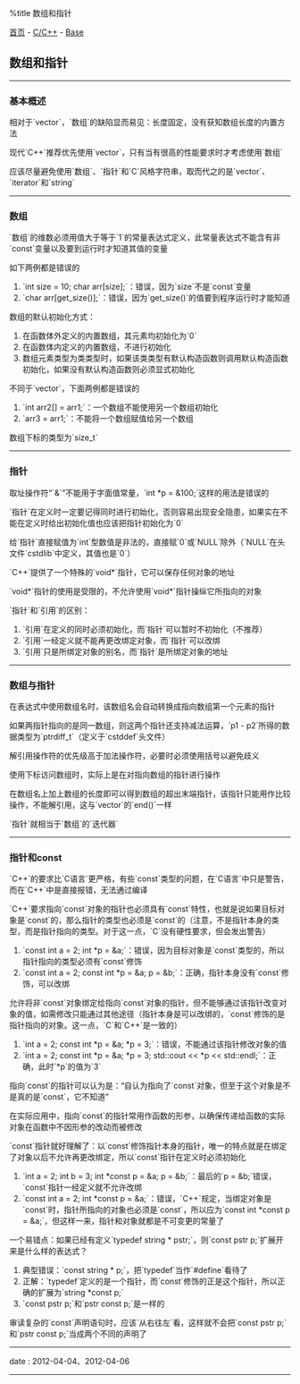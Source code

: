 %title 数组和指针

[[../../../index|首页]] - [[../index|C/C++]] - [[index|Base]]
==数组和指针==
----
===基本概述===

相对于`vector`，`数组`的缺陷显而易见：长度固定，没有获知数组长度的内置方法

现代`C++`推荐优先使用`vector`，只有当有很高的性能要求时才考虑使用`数组`

应该尽量避免使用`数组`、`指针`和`C`风格字符串，取而代之的是`vector`、`iterator`和`string`
----
===数组===

`数组`的维数必须用值大于等于`1`的常量表达式定义，此常量表达式不能含有非`const`变量以及要到运行时才知道其值的变量

如下两例都是错误的
# `int size = 10; char arr[size];`：错误，因为`size`不是`const`变量
# `char arr[get_size()];`：错误，因为`get_size()`的值要到程序运行时才能知道

数组的默认初始化方式：
# 在函数体外定义的内置数组，其元素均初始化为`0`
# 在函数体内定义的内置数组，不进行初始化
# 数组元素类型为类类型时，如果该类类型有默认构造函数则调用默认构造函数初始化，如果没有默认构造函数则必须显式初始化

不同于`vector`，下面两例都是错误的
# `int arr2[] = arr1;`：一个数组不能使用另一个数组初始化
# `arr3 = arr1;`：不能将一个数组赋值给另一个数组

数组下标的类型为`size_t`
----
===指针===

取址操作符“`&`”不能用于字面值常量，`int *p = &100;`这样的用法是错误的

`指针`在定义时一定要记得同时进行初始化，否则容易出现安全隐患，如果实在不能在定义时给出初始化值也应该把指针初始化为`0`

给`指针`直接赋值为`int`型数值是非法的，直接赋`0`或`NULL`除外（`NULL`在头文件`cstdlib`中定义，其值也是`0`）

`C++`提供了一个特殊的`void*`指针，它可以保存任何对象的地址

`void*`指针的使用是受限的，不允许使用`void*`指针操纵它所指向的对象

`指针`和`引用`的区别：
# `引用`在定义的同时必须初始化，而`指针`可以暂时不初始化（不推荐）
# `引用`一经定义就不能再更改绑定对象，而`指针`可以改绑
# `引用`只是所绑定对象的别名，而`指针`是所绑定对象的地址
----
===数组与指针===

在表达式中使用数组名时，该数组名会自动转换成指向数组第一个元素的指针

如果两指针指向的是同一数组，则这两个指针还支持减法运算，`p1 - p2`所得的数据类型为`ptrdiff_t`（定义于`cstddef`头文件）

解引用操作符的优先级高于加法操作符，必要时必须使用括号以避免歧义

使用下标访问数组时，实际上是在对指向数组的指针进行操作

在数组名上加上数组的长度即可以得到数组的超出末端指针，该指针只能用作比较操作，不能解引用，这与`vector`的`end()`一样

`指针`就相当于`数组`的`迭代器`
----
===指针和const===

`C++`的要求比`C语言`更严格，有些`const`类型的问题，在`C语言`中只是警告，而在`C++`中是直接报错，无法通过编译

`C++`要求指向`const`对象的指针也必须具有`const`特性，也就是说如果目标对象是`const`的，那么指针的类型也必须是`const`的（注意，不是指针本身的类型，而是指针指向的类型。对于这一点，`C`没有硬性要求，但会发出警告）
# `const int a = 2; int *p = &a;`：错误，因为目标对象是`const`类型的，所以指针指向的类型必须有`const`修饰
# `const int a = 2; const int *p = &a; p = &b;`：正确，指针本身没有`const`修饰，可以改绑

允许将非`const`对象绑定给指向`const`对象的指针，但不能够通过该指针改变对象的值，如需修改只能通过其他途径（指针本身是可以改绑的，`const`修饰的是指针指向的对象。这一点，`C`和`C++`是一致的）
# `int a = 2; const int *p = &a; *p = 3;`：错误，不能通过该指针修改对象的值
# `int a = 2; const int *p = &a; *p = 3; std::cout << *p << std::endl;`：正确，此时`*p`的值为`3`

指向`const`的指针可以认为是：“自认为指向了`const`对象，但至于这个对象是不是真的是`const`，它不知道”

在实际应用中，指向`const`的指针常用作函数的形参，以确保传递给函数的实际对象在函数中不因形参的改动而被修改

`const`指针就好理解了：以`const`修饰指针本身的指针，唯一的特点就是在绑定了对象以后不允许再更改绑定，所以`const`指针在定义时必须初始化
# `int a = 2; int b = 3; int *const p = &a; p = &b;`：最后的`p = &b;`错误，`const`指针一经定义就不允许改绑
# `const int a = 2; int *const p = &a;`：错误，`C++`规定，当绑定对象是`const`时，指针所指向的对象也必须是`const`，所以应为`const int *const p = &a;`，但这样一来，指针和对象就都是不可变更的常量了

一个易错点：如果已经有定义`typedef string * pstr;`，则`const pstr p;`扩展开来是什么样的表达式？
# 典型错误：`const string * p;`，把`typedef`当作`#define`看待了
# 正解：`typedef`定义的是一个指针，而`const`修饰的正是这个指针，所以正确的扩展为`string *const p;`
# `const pstr p;`和`pstr const p;`是一样的

审读复杂的`const`声明语句时，应该`从右往左`看，这样就不会把`const pstr p;`和`pstr const p;`当成两个不同的声明了
----
<red>date</red> : 2012-04-04、2012-04-06
----
